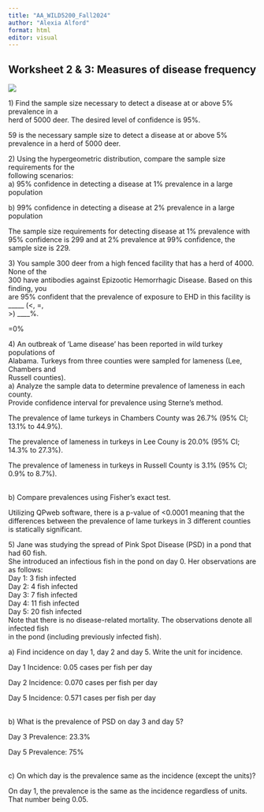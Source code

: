 ---
title: "AA_WILD5200_Fall2024"
author: "Alexia Alford"
format: html
editor: visual
---

## Worksheet 2 & 3: Measures of disease frequency

![](images/ss_table.png)

1\) Find the sample size necessary to detect a disease at or above 5% prevalence in a\
herd of 5000 deer. The desired level of confidence is 95%.

59 is the necessary sample size to detect a disease at or above 5% prevalence in a herd of 5000 deer.

2\) Using the hypergeometric distribution, compare the sample size requirements for the\
following scenarios:\
a) 95% confidence in detecting a disease at 1% prevalence in a large population

b\) 99% confidence in detecting a disease at 2% prevalence in a large population

The sample size requirements for detecting disease at 1% prevalence with 95% confidence is 299 and at 2% prevalence at 99% confidence, the sample size is 229.

3\) You sample 300 deer from a high fenced facility that has a herd of 4000. None of the\
300 have antibodies against Epizootic Hemorrhagic Disease. Based on this finding, you\
are 95% confident that the prevalence of exposure to EHD in this facility is \_\_\_\_\_ (\<, =,\
\>) \_\_\_\_%.

=0%

4\) An outbreak of ‘Lame disease’ has been reported in wild turkey populations of\
Alabama. Turkeys from three counties were sampled for lameness (Lee, Chambers and\
Russell counties).\
a) Analyze the sample data to determine prevalence of lameness in each county.\
Provide confidence interval for prevalence using Sterne’s method.

The prevalence of lame turkeys in Chambers County was 26.7% (95% CI; 13.1% to 44.9%).

The prevalence of lameness in turkeys in Lee Couny is 20.0% (95% CI; 14.3% to 27.3%).

The prevalence of lameness in turkeys in Russell County is 3.1% (95% CI; 0.9% to 8.7%).

\
b) Compare prevalences using Fisher’s exact test.

Utilizing QPweb software, there is a p-value of \<0.0001 meaning that the differences between the prevalence of lame turkeys in 3 different counties is statically significant.

5\) Jane was studying the spread of Pink Spot Disease (PSD) in a pond that had 60 fish.\
She introduced an infectious fish in the pond on day 0. Her observations are as follows:\
Day 1: 3 fish infected\
Day 2: 4 fish infected\
Day 3: 7 fish infected\
Day 4: 11 fish infected\
Day 5: 20 fish infected\
Note that there is no disease-related mortality. The observations denote all infected fish\
in the pond (including previously infected fish).\

a\) Find incidence on day 1, day 2 and day 5. Write the unit for incidence.

Day 1 Incidence: 0.05 cases per fish per day

Day 2 Incidence: 0.070 cases per fish per day

Day 5 Incidence: 0.571 cases per fish per day

\
b) What is the prevalence of PSD on day 3 and day 5?

Day 3 Prevalence: 23.3%

Day 5 Prevalence: 75%

\
c) On which day is the prevalence same as the incidence (except the units)?

On day 1, the prevalence is the same as the incidence regardless of units. That number being 0.05.\
